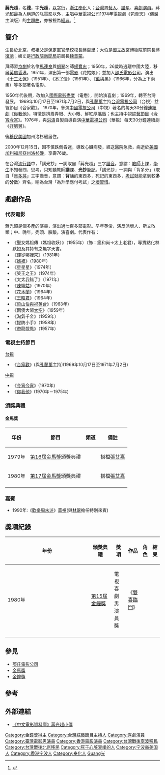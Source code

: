 {{Refimprove|time=2021-11-16T12:56:38+00:00}}
{{藝人
| 姓名 = 蔣光超
| 類型 = 男藝人
| 圖片 = 
| 羅馬拼音 = Jiang Guang Chao
| 英文名 = 
| 原名 = 蔣德
| 暱稱 = 蔣爸爸
| 國籍 = {{BHKG}}(1950年－1969年)<br>{{ROC}}(1969年－?)<br>{{USA}}(?－2000年)
| 出生日期 = {{birth_date|1924|6|22}}
| 出生地點 = {{ROC}}[[北平市|北平市]]
| 逝世日期 ={{death_date_and_age|2000|12|15|1924|6|22}}
| 逝世地點 = {{USA}}[[加利福尼亞州|加利福尼亞州]][[洛杉磯市|洛杉磯市]]
| 籍贯= [[浙江省_(中華民國)|浙江省]][[奉化縣|奉化縣]]
| 職業 = [[歌手|歌手]]、[[電影演員|電影演員]]、[[電視演員|電視演員]]
| 語言 = [[國語|國語]]、[[英語|英語]]
| 配偶 = 
| 兒女 =[[蔣嘉麟|蔣嘉麟]](長子)<br> [[蔣玉孫|蔣玉孫]](次子)(1979年過世)
| 教育程度 = 
| 音樂類型 = [[國語流行音樂|國語流行音樂]]
| 演奏樂器 = [[歌唱|歌唱]]
| 出身地 = {{BHKG}}<br> {{TWN}}
| 出道日期 = {{start_date_and_age|1951}}
| 出道作 =《花姑娘》
| 代表作 = 《花姑娘》<br>《你我他》<br>《合家歡》
| 活躍年代 = 1951年－2000年
| 經紀公司 = 
| imdb =
| 獎項 = {{獎項|name=第15屆金鐘獎|電視喜劇男演員獎|1980年| 《雙喜臨門》}}
}}

'''蔣光超'''{{BD|1924年6月22日||2000年|12月15日|catIdx=Jiang蔣}}，名'''德'''，字'''光超'''，[[以字行|以字行]]，[[浙江|浙江]][[奉化|奉化]]人；[[台灣|台灣]]男[[藝人|藝人]]、[[諧星|諧星]]、[[喜劇|喜劇]][[演員|演員]]。蔣光超最為人稱道的除電影以外，主唱[[中華電視公司|中華電視公司]]1974年電視劇《[[包青天_(1974年電視劇)|包青天]]》（[[儀銘|儀銘]]主演版）的[[主題曲|主題曲]]，亦被視為[[經典|經典]]。<ref>{{cite web|title=搞笑鼻祖 ──諧星蔣光超|url=http://www.taiwan-panorama.com/tw/show_issue.php?id=200119001061c.txt&table=0&h1=%E5%A4%A7%E7%9C%BE%E5%82%B3%E6%92%AD&h2=%E9%9B%BB%E8%A6%96|publisher=台灣光華雜誌}}</ref>

==簡介==
生長於[[北京|北京]]，叔祖父是[[保定軍官學校|保定軍官學校]]校長[[蔣百里|蔣百里]]；大伯是[[國立故宮博物院|國立故宮博物院]]前院長[[蔣復璁|蔣復璁]]；姨丈是[[行政院新聞局|行政院新聞局]]前局長[[魏景蒙|魏景蒙]]。

拜師習[[京劇|京劇]]於名伶[[馬連良|馬連良]]與[[胡琴|胡琴]]名師[[楊寶忠|楊寶忠]]；1950年，26歲時逃離中國大陸，移居[[英屬香港|英屬香港]]。1951年，演出第一部[[電影|電影]]《花姑娘》；並加入[[邵氏電影公司|邵氏電影公司]]，演出《[[十三太保|十三太保]]》（1951年）、《[[不了情_(邵氏電影)|不了情]]》（1961年）、《[[蓝与黑_(电影)|藍與黑]]》（1966年，分為上下兩集）等多部著名電影。

1950年代後期，改加入[[國際電影懋業|國際電影懋業]]（電懋），開始演喜劇；1969年，轉至台灣發展。
1969年10月17日至1971年7月2日，與[[孔蘭薰|孔蘭薰]]主持[[台灣電視公司|台灣電視公司]]（台視）益智節目《合家歡》。
1970年，參演[[中國電視公司|中國電視公司]]（中視）著名的每天30分鐘[[連續劇|連續劇]]《[[你我他|你我他]]》，特徵是擠眉弄眼、大小眼、鮮紅厚[[嘴唇|嘴唇]]；也主持中視[[綜藝節目|綜藝節目]]《[[今宵今宵|今宵今宵]]》。1976年，與[[洪濤_(臺灣演員)|洪濤]]自製自導自演[[中華電視公司|中華電視公司]]（華視）每天30分鐘連續劇《[[好舅舅|好舅舅]]》。

後[[移民|移民]][[美國|美國]]加州洛杉磯居住。

2000年12月15日，因不慎跌倒昏迷，導致心臟病發，經送醫院急救，病逝於[[美國|美國]][[加利福尼亞州|加利福尼亞州]][[洛杉磯|洛杉磯]]，享壽76歲。


在台灣[[流行語|流行語]]中，「講光抄」一詞取自「蔣光超」三字[[諧音|諧音]]，意謂：[[教師|教師]]上課，[[學生|學生]]不知發問、思考，只知聽教師'''講'''課、'''光抄'''[[筆記|筆記]]。「講光抄」一詞與「背多分」（取自「[[貝多芬|貝多芬]]」三字諧音，意謂：'''背'''誦的東西多，死記的東西多，[[考試|考試]]就能拿到較'''多'''的'''分'''數）齊名，喻為台灣「為升學應付考試」之[[壞習慣|壞習慣]]。

== 戲劇作品 ==
===代表電影===
蔣光超是個多產的演員，演出過七百多部電影。早年英俊，演反派壞人、斯文敗類；中、晚年，禿頭、臉皺，演喜劇。代表作有：
*《聖女媽祖傳（媽祖收妖）》（1955年）（飾：瘋和尚→太上老君），專責點化林默娘及其持有之無字天書。
*《錢從哪裡來》（1981年） 
*《[[媽祖|媽祖]]》（1980年）
*《星星星》（1974年）
*《笑王之王》（1974年）
*《太太我錯了》（1971年）
*《[[臨水夫人|陳靖姑]]》（1970年）
*《[[花木蘭_(1964年電影)|花木蘭]]》（1964年）
*《[[王昭君_(1964年電影)|王昭君]]》（1964年）
*《[[梁山伯與祝英台_(1963年電影)|梁山伯與祝英台]]》（1963年）
*《兩傻大鬧[[外层空间|太空]]》（1959年）
*《淘氣千金》（1959年）
*《提防小手》（1958年）
*《遊龍戲鳳》（1957年）

===電視主持節目===
[[台視|台視]]
*《[[合家歡|合家歡]]》(與[[孔蘭薰|孔蘭薰]]主持)(1969年10月17日至1971年7月2日)

[[中視|中視]]
*《[[今宵今宵|今宵今宵]]》(1970年)
*《[[你我他|你我他]]》(1970年－1975年)


===頒獎典禮===
====金馬獎====
{| class="wikitable" 
|- 
! 年份!! 節目 !! 頻道 || 備註
|- 
|1979年||[[第16屆金馬獎|第16屆金馬獎]]頒獎典禮||||搭檔[[張艾嘉|張艾嘉]]
|- 
|1980年||[[第17屆金馬獎|第17屆金馬獎]]頒獎典禮||||搭檔[[張艾嘉|張艾嘉]]
|-
|}

===嘉賓===

*1990年:《[[歡樂周末派|歡樂周末派]]》[[華視|華視]](與[[林翠|林翠]]擔任特別來賓)


==獎項紀錄==
{| class="wikitable" width="90%"
|-align=center
! width="8%"|年份
! width="18%"|頒獎典禮
! width="19%"|獎項
! width="22%"|作品
! width="13%"|角色
! width="10%"|結果
|- align=center
| 1980年
| [[第15屆金鐘獎|第15屆金鐘獎]]
| 電視喜劇男演員獎
| 《[[雙喜臨門|雙喜臨門]]》
| 
|{{won}}
|-
|}


==參見==
*[[邵氏電影公司|邵氏電影公司]]
*[[金馬獎|金馬獎]]
*[[金鐘獎|金鐘獎]]

==參考==
{{reflist}}

==外部連結==
*[http://www.dianying.com/ft/topics/hkstars/JiangGuangchao.php 《中文電影資料庫》蔣光超小傳]

{{DEFAULTSORT:Jiang蔣}}
[[Category:金鐘獎得主|Category:金鐘獎得主]]
[[Category:台灣綜藝節目主持人|Category:台灣綜藝節目主持人]]
[[Category:喜劇演員|Category:喜劇演員]]
[[Category:臺灣電影男演員|Category:臺灣電影男演員]]
[[Category:香港電影演員|Category:香港電影演員]]
[[Category:台灣戰後寧波移民|Category:台灣戰後寧波移民]]
[[Category:台灣戰後北京移民|Category:台灣戰後北京移民]]
[[Category:死于心脏衰竭的人|Category:死于心脏衰竭的人]]
[[Category:宁波裔美国人|Category:宁波裔美国人]]
[[Category:香港宁波人|Category:香港宁波人]]
[[Category:奉化人|Category:奉化人]]
[[Category:蔣姓|Guang光]]